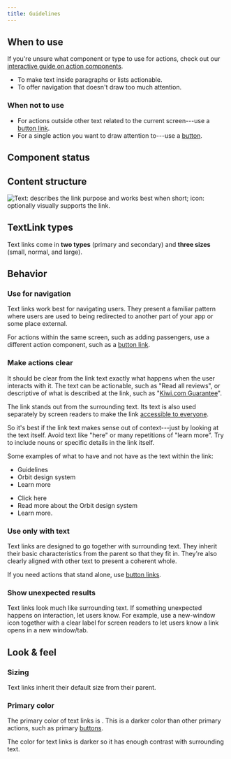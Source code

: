 ```yaml
---
title: Guidelines
---
```


<ReactExample />

## When to use

If you're unsure what component or type to use for actions,
check out our [interactive guide on action components](/guides/using-button-type-components/).

- To make text inside paragraphs or lists actionable.
- To offer navigation that doesn't draw too much attention.

### When not to use

- For actions outside other text related to the current screen---use a [button link](/components/action/buttonlink/).
- For a single action you want to draw attention to---use a [button](/components/action/button/).

## Component status

<ComponentStatus component="TextLink" />

## Content structure

![Text: describes the link purpose and works best when short; icon: optionally visually supports the link.](fileId:4QJZqvBvRrLu6t9mwObCkA;nodeId:216%3A8)

## TextLink types

Text links come in **two types** (primary and secondary) and **three
sizes** (small, normal, and large).

<ReactExample name="TextLink types" />

<ReactExample name="TextLink sizes" />

## Behavior

### Use for navigation

Text links work best for navigating users.
They present a familiar pattern where users are used
to being redirected to another part of your app or some place external.

For actions within the same screen, such as adding passengers,
use a different action component, such as a [button link](/components/action/buttonlink/).

### Make actions clear

It should be clear from the link text exactly what happens when the user interacts with it.
The text can be actionable, such as "Read all reviews",
or descriptive of what is described at the link,
such as "[Kiwi.com Guarantee](https://www.kiwi.com/en/pages/guarantee)".

The link stands out from the surrounding text.
Its text is also used separately by screen readers
to make the link [accessible to everyone](/foundation/accessibility/).

So it's best if the link text makes sense out of context---just by looking at the text itself.
Avoid text like "here" or many repetitions of "learn more".
Try to include nouns or specific details in the link itself.

Some examples of what to have and not have as the text within the link:

<GuidelinesSideBySide>

<Do>

- Guidelines
- Orbit design system
- Learn more

</Do>

<Dont>

- Click here
- Read more about the Orbit design system
- Learn more.

</Dont>

</GuidelinesSideBySide>

### Use only with text

Text links are designed to go together with surrounding text.
They inherit their basic characteristics from the parent so that they fit in.
They're also clearly aligned with other text to present a coherent whole.

If you need actions that stand alone, use [button links](/components/action/buttonlink/).

### Show unexpected results

Text links look much like surrounding text.
If something unexpected happens on interaction,
let users know.
For example, use a new-window icon together with a clear label for screen readers
to let users know a link opens in a new window/tab.

<ReactExample name="TextLink icons" />

## Look & feel

### Sizing

Text links inherit their default size from their parent.

### Primary color

The primary color of text links is <InlineToken value="colorTextLinkPrimary" alternateName />.
This is a darker color than other primary actions, such as primary [buttons](/components/action/button/).

The color for text links is darker so it has enough contrast with surrounding text.
